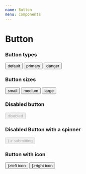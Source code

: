 ```yaml
---
name: Button
menu: Components
---
```



# Button

<PropsTable of={Button} />


### Button types

<Playground>
  <Button className="mb">default</Button>
  <Spacer />
  <Button btnType="primary">primary</Button>
  <Spacer />
  <Button btnType="danger">danger</Button>
</Playground>


### Button sizes

<Playground>
  <Button btnSize="s">small</Button>
  <Spacer />
  <Button btnSize="m">medium</Button>
  <Spacer />
  <Button btnSize="l">large</Button>
</Playground>


### Disabled button

<Playground>
  <Button btnType="primary" disabled={true}>disabled</Button>
</Playground>


### Disabled Button with a spinner

<Playground>
  <Button
    btnType="primary"
    disabled={true}
    submitting={true}
    renderSpinner={<Spinner />}
  >
    submitting
  </Button>
</Playground>


### Button with icon

<Playground>
  <Button left={<Icon />}>left icon</Button>
  <Spacer />
  <Button right={<Icon />}>right icon</Button>
</Playground>
